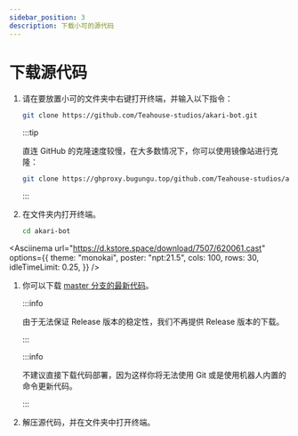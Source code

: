 ```yaml
---
sidebar_position: 3
description: 下载小可的源代码
---
```



# 下载源代码

<Tabs>
<TabItem value="c1" label="使用 Git 克隆" default>

1. 请在要放置小可的文件夹中右键打开终端，并输入以下指令：

   ```sh
   git clone https://github.com/Teahouse-studios/akari-bot.git
   ```

   :::tip

   直连 GitHub 的克隆速度较慢，在大多数情况下，你可以使用镜像站进行克隆：

   ```sh
   git clone https://ghproxy.bugungu.top/github.com/Teahouse-studios/akari-bot.git
   ```

   :::

2. 在文件夹内打开终端。

   ```sh
   cd akari-bot
   ```

<Asciinema
    url="https://d.kstore.space/download/7507/620061.cast"
    options={{
        theme: "monokai",
        poster: "npt:21.5",
        cols: 100,
        rows: 30,
        idleTimeLimit: 0.25,
    }}
/>

</TabItem>
<TabItem value="c2" label="直接下载代码">

1. 你可以下载 [master 分支的最新代码](https://github.com/Teahouse-Studios/akari-bot/archive/refs/heads/master.zip)。

   :::info

   由于无法保证 Release 版本的稳定性，我们不再提供 Release 版本的下载。

   :::

   :::info

   不建议直接下载代码部署，因为这样你将无法使用 Git 或是使用机器人内置的命令更新代码。

   :::

2. 解压源代码，并在文件夹中打开终端。

</TabItem>
</Tabs>
